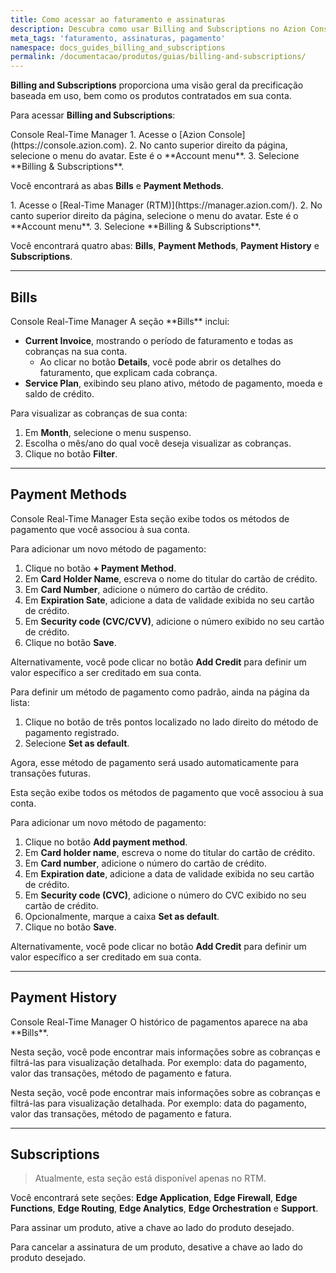 ```yaml
---
title: Como acessar ao faturamento e assinaturas
description: Descubra como usar Billing and Subscriptions no Azion Console.
meta_tags: 'faturamento, assinaturas, pagamento'
namespace: docs_guides_billing_and_subscriptions
permalink: /documentacao/produtos/guias/billing-and-subscriptions/
---
```




**Billing and Subscriptions** proporciona uma visão geral da precificação baseada em uso, bem como os produtos contratados em sua conta.

<LinkButton link="/pt-br/documentacao/produtos/gestao-de-contas/billing-and-subscriptions/" label="Saiba mais sobre o Billing" severity="secondary" target="_blank" />

Para acessar **Billing and Subscriptions**:

<Tabs client:visible>
    <Fragment slot="tab.console">Console</Fragment>
    <Fragment slot="tab.rtm">Real-Time Manager</Fragment>

<Fragment slot="panel.console">
1. Acesse o [Azion Console](https://console.azion.com).
2. No canto superior direito da página, selecione o menu do avatar. Este é o **Account menu**.
3. Selecione **Billing & Subscriptions**.

Você encontrará as abas **Bills** e **Payment Methods**.
</Fragment>

<Fragment slot="panel.rtm">
1. Acesse o [Real-Time Manager (RTM)](https://manager.azion.com/).
2. No canto superior direito da página, selecione o menu do avatar. Este é o **Account menu**.
3. Selecione **Billing & Subscriptions**.

Você encontrará quatro abas: **Bills**, **Payment Methods**, **Payment History** e **Subscriptions**.
</Fragment>

</Tabs>

---

## Bills

<Tabs client:visible>
    <Fragment slot="tab.console">Console</Fragment>
    <Fragment slot="tab.rtm">Real-Time Manager</Fragment>

<Fragment slot="panel.console">
A seção **Bills** inclui:

- **Current Invoice**, mostrando o período de faturamento e todas as cobranças na sua conta.
    - Ao clicar no botão **Details**, você pode abrir os detalhes do faturamento, que explicam cada cobrança.
- **Service Plan**, exibindo seu plano ativo, método de pagamento, moeda e saldo de crédito.
</Fragment>

<Fragment slot="panel.rtm">
Para visualizar as cobranças de sua conta:

1. Em **Month**, selecione o menu suspenso.
2. Escolha o mês/ano do qual você deseja visualizar as cobranças.
3. Clique no botão **Filter**.
</Fragment>

</Tabs>

---

## Payment Methods

<Tabs client:visible>
    <Fragment slot="tab.console">Console</Fragment>
    <Fragment slot="tab.rtm">Real-Time Manager</Fragment>

<Fragment slot="panel.console">
Esta seção exibe todos os métodos de pagamento que você associou à sua conta.

Para adicionar um novo método de pagamento:

1. Clique no botão **+ Payment Method**.
2. Em **Card Holder Name**, escreva o nome do titular do cartão de crédito.
3. Em **Card Number**, adicione o número do cartão de crédito.
4. Em **Expiration Sate**, adicione a data de validade exibida no seu cartão de crédito.
5. Em **Security code (CVC/CVV)**, adicione o número exibido no seu cartão de crédito.
6. Clique no botão **Save**.

Alternativamente, você pode clicar no botão **Add Credit** para definir um valor específico a ser creditado em sua conta.

Para definir um método de pagamento como padrão, ainda na página da lista:

1. Clique no botão de três pontos localizado no lado direito do método de pagamento registrado.
2. Selecione **Set as default**.

Agora, esse método de pagamento será usado automaticamente para transações futuras.
</Fragment>

<Fragment slot="panel.rtm">
Esta seção exibe todos os métodos de pagamento que você associou à sua conta.

Para adicionar um novo método de pagamento:

1. Clique no botão **Add payment method**.
2. Em **Card holder name**, escreva o nome do titular do cartão de crédito.
3. Em **Card number**, adicione o número do cartão de crédito.
4. Em **Expiration date**, adicione a data de validade exibida no seu cartão de crédito.
5. Em **Security code (CVC)**, adicione o número do CVC exibido no seu cartão de crédito.
6. Opcionalmente, marque a caixa **Set as default**.
7. Clique no botão **Save**.

Alternativamente, você pode clicar no botão **Add Credit** para definir um valor específico a ser creditado em sua conta.
</Fragment>

</Tabs>

---

## Payment History

<Tabs client:visible>
    <Fragment slot="tab.console">Console</Fragment>
    <Fragment slot="tab.rtm">Real-Time Manager</Fragment>

<Fragment slot="panel.console">
O histórico de pagamentos aparece na aba **Bills**.

Nesta seção, você pode encontrar mais informações sobre as cobranças e filtrá-las para visualização detalhada. Por exemplo: data do pagamento, valor das transações, método de pagamento e fatura.
</Fragment>

<Fragment slot="panel.rtm">
Nesta seção, você pode encontrar mais informações sobre as cobranças e filtrá-las para visualização detalhada. Por exemplo: data do pagamento, valor das transações, método de pagamento e fatura.
</Fragment>

</Tabs>

---

## Subscriptions

> Atualmente, esta seção está disponível apenas no RTM.

Você encontrará sete seções: **Edge Application**, **Edge Firewall**, **Edge Functions**, **Edge Routing**, **Edge Analytics**, **Edge Orchestration** e **Support**.

Para assinar um produto, ative a chave ao lado do produto desejado.

Para cancelar a assinatura de um produto, desative a chave ao lado do produto desejado.
